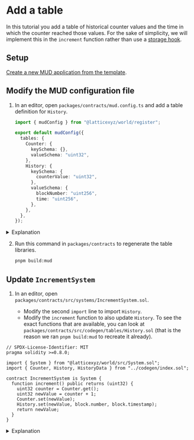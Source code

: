 
# Add a table

In this tutorial you add a table of historical counter values and the time in which the counter reached those values.
For the sake of simplicity, we will implement this in the `increment` function rather than use a [storage hook](/store/table-hooks).

## Setup

[Create a new MUD application from the template](../../templates/typescript/getting-started).

## Modify the MUD configuration file

1. In an editor, open `packages/contracts/mud.config.ts` and add a table definition for `History`.

   <CollapseCode>

   ```ts filename="mud.config.ts" showLineNumbers copy {9-17}
   import { mudConfig } from "@latticexyz/world/register";

   export default mudConfig({
     tables: {
       Counter: {
         keySchema: {},
         valueSchema: "uint32",
       },
       History: {
         keySchema: {
           counterValue: "uint32",
         },
         valueSchema: {
           blockNumber: "uint256",
           time: "uint256",
         },
       },
     },
   });
   ```

   </CollapseCode>

<details>
<summary>Explanation</summary>

A MUD table has two schemas:

- `keySchema`, the key used to find entries
- `valueSchema`, the value in the entry

Each schema is represented as a structure with field names as keys, and the appropriate [Solidity data types](https://docs.soliditylang.org/en/latest/types.html) as their values.
Note that the data types in the key schema are limited to those that are fixed length such at `bytes<n>`.
You cannot use strings, arrays, etc.

In this case, the counter value is represented as a 32 bit unsigned integer, because that is what `Counter` uses.
Block numbers and timestamps can be values up to `uint256`, so we'll use this type for these fields.

</details>

2. Run this command in `packages/contracts` to regenerate the table libraries.

   ```sh copy
   pnpm build:mud
   ```

## Update `IncrementSystem`

1. In an editor, open `packages/contracts/src/systems/IncrementSystem.sol`.

   - Modify the second `import` line to import `History`.
   - Modify the `increment` function to also update `History`.
     To see the exact functions that are available, you can look at `packages/contracts/src/codegen/tables/History.sol` (that is the reason we ran `pnpm build:mud` to recreate it already).

<CollapseCode>

```solidity filename="IncrementSystem.sol.sol" copy showLineNumbers {5, 12}
// SPDX-License-Identifier: MIT
pragma solidity >=0.8.0;

import { System } from "@latticexyz/world/src/System.sol";
import { Counter, History, HistoryData } from "../codegen/index.sol";

contract IncrementSystem is System {
  function increment() public returns (uint32) {
    uint32 counter = Counter.get();
    uint32 newValue = counter + 1;
    Counter.set(newValue);
    History.set(newValue, block.number, block.timestamp);
    return newValue;
  }
}
```

</CollapseCode>

   <details>
   <summary>Explanation</summary>

```solidity
import { Counter, History, HistoryData } from "../codegen/index.sol";
```

When a table has multiple fields in the value schema, MUD generates a [Struct](https://www.tutorialspoint.com/solidity/solidity_structs.htm) to hold a full value.
Here is `HistoryData`, copied from `packages/contract/src/codegen/History.sol`.

```solidity
struct HistoryData {
  uint256 blockNumber;
  uint256 time;
}
```

Note that `IncrementSystem` doesn't need to use `HistoryData`, because it only writes to history, it doesn't read from it.
However, this is part of manipulating the schema and therefore included in this tutorial.

```solidity
History.set(newValue, block.number, block.timestamp);
```

Set the value.
All MUD tables have a `<table>.set` function with the parameters being the key schema fields in order and then the value schema fields in order.

    </details>

2. Run this command in `packages/contracts` to rebuild everything this package produces.

   ```sh copy
   pnpm build
   ```

## Update the user interface

You can already run the application and see in the MUD Dev Tools that there is a `:History` table and it gets updates when you click **Increment**.
Click the **Store data** tab and select the table **:History**.

However, you can also add the history to the user interface.
The directions here apply to the `vanilla` client template, if you use anything else you'll need to modify them as appropriate.

1. Edit `packages/client/src/index.ts`.

   - Import two more functions we need.
   - In `components.Counter.update$.subscribe`, add code that updates the selection of history values.
   - Add a function that is called when the user selects a different option.

   <CollapseCode>

   ```ts filename="index.ts" copy showLineNumbers {3-4,18-22,32-38}
   import { setup } from "./mud/setup";
   import mudConfig from "contracts/mud.config";
   import { encodeEntity } from "@latticexyz/store-sync/recs";
   import { getComponentValueStrict } from "@latticexyz/recs";

   const {
     components,
     systemCalls: { increment },
     network,
   } = await setup();

   // Components expose a stream that triggers when the component is updated.
   components.Counter.update$.subscribe((update) => {
     const [nextValue, prevValue] = update.value;
     console.log("Counter updated", update, { nextValue, prevValue });
     document.getElementById("counter")!.innerHTML = nextValue?.value ?? "unset";

     let options = "";
     for (let i = 1; i <= nextValue?.value; i++) {
       options += `<option value="${i}">${i}</option>`;
     }
     document.getElementById("historyValue")!.innerHTML = options;
   });

   // Just for demonstration purposes: we create a global function that can be
   // called to invoke the Increment system contract via the world.
   // (See IncrementSystem.sol)
   (window as any).increment = async () => {
     console.log("new counter value:", await increment());
   };

   (window as any).readHistory = async (counterValue) => {
     const History = components.History;
     const entity = encodeEntity(History.metadata.keySchema, { counterValue });
     const { blockNumber, time } = getComponentValueStrict(History, entity);
     document.getElementById("blockNumber")!.innerHTML = blockNumber;
     document.getElementById("timeStamp")!.innerHTML = new Date(parseInt(Number(time) * 1000));
   };

   if (import.meta.env.DEV) {
     const { mount: mountDevTools } = await import("@latticexyz/dev-tools");
     mountDevTools({
       config: mudConfig,
       publicClient: network.publicClient,
       walletClient: network.walletClient,
       latestBlock$: network.latestBlock$,
       storedBlockLogs$: network.storedBlockLogs$,
       worldAddress: network.worldContract.address,
       worldAbi: network.worldContract.abi,
       write$: network.write$,
       recsWorld: network.world,
     });
   }
   ```

   </CollapseCode>

<details>
<summary>Explanation</summary>

```typescript
let options = "";
```

Create `options` as an empty string.

```typescript
for (let i = 1; i <= nextValue?.value; i++) {
  options += `<option value="${i}">${i}</option>`;
}
```

Create the list of options.

```typescript
document.getElementById("historyValue")!.innerHTML = options;
```

Set the internal HTML of the `historyValue` HTML tag to `options`.
Notice the exclamation mark (`!`).
`document.getElementById` may return either a tag that can be changed, or an empty value (if the parameter is not an id of any of the HTML tags).
We know that `historyValue` exists in the HTML, but the TypeScript compiler does not.
This exclamation point tells the compiler that it's OK, there will be a real value there.
[See here for additional information](https://blog.logrocket.com/understanding-exclamation-mark-typescript/).

```typescript
(window as any).readHistory = async counterValue => {
  const History = components.History
  const entity = encodeEntity(History.metadata.keySchema, { counterValue });
```

`encodeEntity` creates an entity key with the [encoding that MUD uses](/store/encoding).

```typescript
const { blockNumber, time } = getComponentValueStrict(History, entity);
```

Read the actual data.

```typescript
document.getElementById("blockNumber")!.innerHTML = blockNumber;
```

Update the value in the HTML table.

```typescript
  document.getElementById("timeStamp")!.innerHTML =
    new Date(parseInt(Number(time) * 1000))
}
```

Solidity uses [Unix time](https://en.wikipedia.org/wiki/Unix_time).
JavaScript uses a similar system, but it measures times in milliseconds.
So to get a readable date, we take the time (which is a [`BigInt`](https://developer.mozilla.org/en-US/docs/Web/JavaScript/Reference/Global_Objects/BigInt)), multiply it by a thousand, and then convert it to a [`Date`](https://developer.mozilla.org/en-US/docs/Web/JavaScript/Reference/Global_Objects/Date) object.

</details>

2. Edit `packages/clients/index.html`.

   <CollapseCode>

   ```html filename="index.html" copy showLineNumbers {12-26}
   <!DOCTYPE html>
   <html lang="en">
     <head>
       <meta charset="UTF-8" />
       <meta name="viewport" content="width=device-width, initial-scale=1.0" />
       <title>a minimal MUD client</title>
     </head>
     <body>
       <script type="module" src="/src/index.ts"></script>
       <div>Counter: <span id="counter">0</span></div>
       <button onclick="window.increment()">Increment</button>
       <hr />
       <h2>
         History for value:
         <select id="historyValue" onInput="window.readHistory(value)"></select>
       </h2>
       <table border>
         <tr>
           <th>Block number</th>
           <th>Time</th>
         </tr>
         <tr>
           <td id="blockNumber"></td>
           <td id="timeStamp"></td>
         </tr>
       </table>
     </body>
   </html>
   ```

   </CollapseCode>

<details>
<summary>Explanation</summary>

```html
<hr />
<h2>
  History for value:
  <select id="historyValue" onInput="window.readHistory(value)"></select>
</h2>
```

This is the [input field](https://developer.mozilla.org/en-US/docs/Web/HTML/Element/select) that lets the user select which counter value they'd like to get information about.
The `id` attribute is used by `packages/client/src/index.ts` to set the options.
The `onInput` attribute is the JavaScript code to execute when the value changes.

```html
<table border></table>
```

A standard [HTML table](https://developer.mozilla.org/en-US/docs/Web/HTML/Element/table).

```html
<tr>
  <th>Block number</th>
  <th>Time</th>
</tr>
<tr>
  <td id="blockNumber"></td>
  <td id="timeStamp"></td>
</tr>
```

A location for the values, which is set by `window.readHistory` in `index.ts`.

</details>

3. Run `pnpm dev` in the application's root directory, browse to the app URL, and click **Increment** a few times.
   Then select a counter value and see that the block number and correct time are written to the HTML table.
